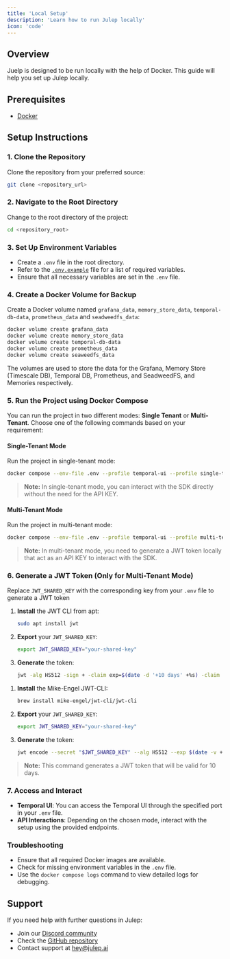 ```yaml
---
title: 'Local Setup'
description: 'Learn how to run Julep locally'
icon: 'code'
---
```

## Overview

Juelp is designed to be run locally with the help of Docker. This guide will help you set up Julep locally.

## Prerequisites

- [Docker](https://docs.docker.com/get-docker/)

## Setup Instructions

### 1. Clone the Repository
Clone the repository from your preferred source:

```bash
git clone <repository_url>
```

### 2. Navigate to the Root Directory
Change to the root directory of the project:

```bash
cd <repository_root>
```

### 3. Set Up Environment Variables
- Create a `.env` file in the root directory.
- Refer to the [`.env.example`](https://github.com/julep-ai/julep/blob/dev/.env.example) file for a list of required variables.
- Ensure that all necessary variables are set in the `.env` file.

### 4. Create a Docker Volume for Backup
Create a Docker volume named `grafana_data`, `memory_store_data`, `temporal-db-data`, `prometheus_data` and `seadweedfs_data`:

```bash
docker volume create grafana_data
docker volume create memory_store_data
docker volume create temporal-db-data
docker volume create prometheus_data
docker volume create seaweedfs_data
```
<Info>
The volumes are used to store the data for the Grafana, Memory Store (Timescale DB), Temporal DB, Prometheus, and SeadweedFS, and Memories respectively.
</Info>

### 5. Run the Project using Docker Compose
You can run the project in two different modes: **Single Tenant** or **Multi-Tenant**. Choose one of the following commands based on your requirement:

#### Single-Tenant Mode
Run the project in single-tenant mode:

```bash
docker compose --env-file .env --profile temporal-ui --profile single-tenant --profile self-hosted-db --profile blob-store --profile temporal-ui-public --profile self-hosted-temporal --profile local-db up --build --force-recreate --watch
```

> **Note:** In single-tenant mode, you can interact with the SDK directly without the need for the API KEY.

#### Multi-Tenant Mode
Run the project in multi-tenant mode:

```bash
docker compose --env-file .env --profile temporal-ui --profile multi-tenant --profile self-hosted-db --profile blob-store --profile temporal-ui-public --profile self-hosted-temporal --profile local-db up --build --force-recreate --watch

```

> **Note:** In multi-tenant mode, you need to generate a JWT token locally that act as an API KEY to interact with the SDK.

### 6. Generate a JWT Token (Only for Multi-Tenant Mode)
Replace `JWT_SHARED_KEY` with the corresponding key from your `.env` file to generate a JWT token
<Tabs>
  <Tab title="Linux">
  
  1. **Install** the JWT CLI from apt:
     ```bash
     sudo apt install jwt
     ```
  2. **Export** your `JWT_SHARED_KEY`:
     ```bash
     export JWT_SHARED_KEY="your-shared-key"
     ```
  3. **Generate** the token:
     ```bash
     jwt -alg HS512 -sign + -claim exp=$(date -d '+10 days' +%s) -claim iat=$(date +%s) -claim sub=00000000-0000-0000-0000-000000000000 -key <(printf '%s' "$JWT_SHARED_SECRET")
     ```
  </Tab>

  <Tab title="macOS">
  
  1. **Install** the Mike-Engel JWT-CLI:
     ```bash
     brew install mike-engel/jwt-cli/jwt-cli
     ```
  2. **Export** your `JWT_SHARED_KEY`:
     ```bash
     export JWT_SHARED_KEY="your-shared-key"
     ```

  3. **Generate** the token:
     ```bash
     jwt encode --secret "$JWT_SHARED_KEY" --alg HS512 --exp $(date -v +10d +%s) --sub '00000000-0000-0000-0000-000000000000' '{}'
     ```
  </Tab>
</Tabs>

> **Note:** This command generates a JWT token that will be valid for 10 days.

### 7. Access and Interact
- **Temporal UI**: You can access the Temporal UI through the specified port in your `.env` file.
- **API Interactions**: Depending on the chosen mode, interact with the setup using the provided endpoints.

### Troubleshooting
- Ensure that all required Docker images are available.
- Check for missing environment variables in the `.env` file.
- Use the `docker compose logs` command to view detailed logs for debugging.

## Support

If you need help with further questions in Julep:

- Join our [Discord community](https://discord.com/invite/JTSBGRZrzj)
- Check the [GitHub repository](https://github.com/julep-ai/julep)
- Contact support at [hey@julep.ai](mailto:hey@julep.ai)